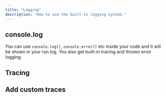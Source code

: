 ```yaml
---
title: "Logging"
description: "How to use the built-in logging system."
---
```


## console.log

You can use `console.log()`, `console.error()` etc inside your code and it will be shown in your run log. You also get built-in tracing and thrown error logging.

## Tracing

<Snippet file="incomplete-docs.mdx" />

## Add custom traces

<Snippet file="incomplete-docs.mdx" />

